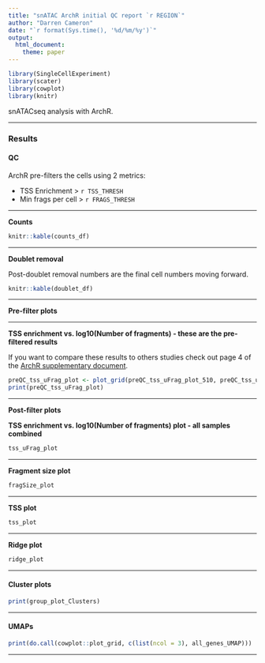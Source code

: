 ```yaml
---
title: "snATAC ArchR initial QC report `r REGION`"
author: "Darren Cameron"
date: "`r format(Sys.time(), '%d/%m/%y')`"
output:
  html_document:
    theme: paper
---
```


```r
library(SingleCellExperiment)
library(scater)
library(cowplot)
library(knitr)
```

snATACseq analysis with ArchR.

*** 

### Results {.tabset}

#### QC

ArchR pre-filters the cells using 2 metrics:

  + TSS Enrichment > `r TSS_THRESH`
  + Min frags per cell > `r FRAGS_THRESH`

***

**Counts**

```R
knitr::kable(counts_df)
```

***

**Doublet removal**

Post-doublet removal numbers are the final cell numbers moving forward. 

```R
knitr::kable(doublet_df)
```

***

**Pre-filter plots**

***

**TSS enrichment vs. log10(Number of fragments) - these are the pre-filtered results**

If you want to compare these results to others studies check out page 4 of the [ArchR supplementary document](https://static-content.springer.com/esm/art%3A10.1038%2Fs41588-021-00790-6/MediaObjects/41588_2021_790_MOESM1_ESM.pdf).

```R
preQC_tss_uFrag_plot <- plot_grid(preQC_tss_uFrag_plot_510, preQC_tss_uFrag_plot_611, preQC_tss_uFrag_plot_993) 
print(preQC_tss_uFrag_plot)
```

***

**Post-filter plots**

**TSS enrichment vs. log10(Number of fragments) plot - all samples combined**

```R
tss_uFrag_plot
```

*** 

**Fragment size plot**

```R
fragSize_plot
```

***

**TSS plot**

```R
tss_plot
```

***

**Ridge plot**

```R
ridge_plot
```

***

#### Cluster plots


```R
print(group_plot_Clusters)
```

***

#### UMAPs

```R
print(do.call(cowplot::plot_grid, c(list(ncol = 3), all_genes_UMAP)))
```

***

